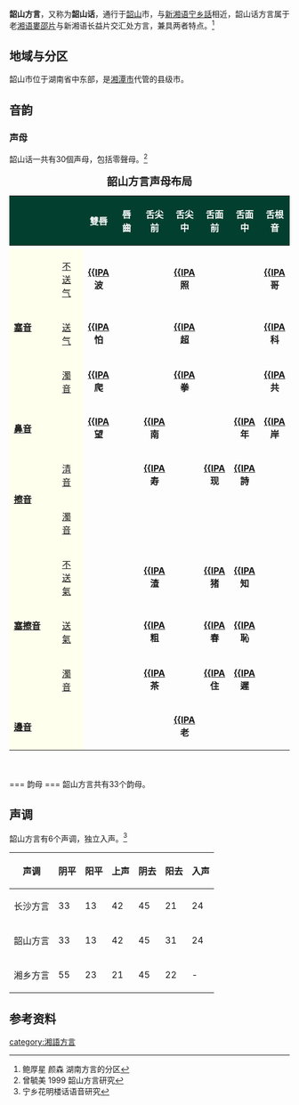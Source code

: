 {{Link style|time=2015-12-13T16:01:13+00:00}}
{{Infobox Language
|name=韶山話
|familycolor=汉藏语系
|states={{CHN}}
|region=[[湖南|湖南]][[韶山|韶山]]
|speakers= 
|date= 
|fam1=[[汉藏语系|汉藏语系]]
|fam2=[[漢語族|漢語族]]
|fam3= [[湘語|湘語]]
|fam4= [[长益片|长益片]]
|fam5= [[长株潭小片|长株潭小片]]
|iso3=
}}
'''韶山方言'''，又称为'''韶山话'''，通行于[[韶山|韶山]]市，与[[新湘语|新湘语]][[宁乡話|宁乡話]]相近，韶山话方言属于老[[湘语|湘语]][[婁邵片|婁邵片]]与新湘语长益片交汇处方言，兼具两者特点。<ref>鲍厚星  颜森 湖南方言的分区</ref>

== 地域与分区 ==
韶山市位于湖南省中东部，是[[湘潭市|湘潭市]]代管的县级市。

== 音韵 ==
=== 声母 ===
韶山话一共有30個声母，包括零聲母。<ref>曾毓美 1999 韶山方言研究</ref>
{| class="wikitable" border="1" cellpadding="5" cellspacing="0" align="center" style="background:#FBFFFF; color:black"
|+ <span style="font-size:larger;">'''韶山方言声母布局'''</span>
|-
! style="background:#033F2F; color:white" colspan=2 |
! style="background:#033F2F; color:white" width="10%" |'''雙唇'''
! style="background:#033F2F; color:white" width="10%" |'''唇齒'''
! style="background:#033F2F; color:white" width="10%" |'''舌尖前'''
! style="background:#033F2F; color:white" width="10%" |'''舌尖中'''
! style="background:#033F2F; color:white" width="10%" |'''舌面前'''
! style="background:#033F2F; color:white" width="10%" |'''舌面中'''
! style="background:#033F2F; color:white" width="10%" |'''舌根音'''
! style="background:#033F2F; color:white" width="10%" |'''喉'''
|-
|
|-
! style="background:#FFFFEE; color:black" rowspan=3 | '''[[塞音|塞音]]'''
! style="background:#FFFFEE; color:black" | [[不送气|不送气]]
| align="center" | '''[[清雙唇塞音|{{IPA]]<br />波'''
|
|
| align="center" | '''[[清齒齦塞音|{{IPA]]<br />照'''
|
|
| align="center" | '''[[清軟顎塞音|{{IPA]]<br />哥'''
| align="center" | '''[[:en:Zero_(linguistics)|{{IPA]]<br />兒'''
|-
! style="background:#FFFFEE; color:black" | [[送气|送气]]
| align="center" | '''[[清雙唇塞音|{{IPA]]<br />怕'''
|
|
| align="center" | '''[[清齒齦塞音|{{IPA]]<br />超'''
|
|
| align="center" | '''[[清軟顎塞音|{{IPA]]<br />科'''
|
|-
! style="background:#FFFFEE; color:black" | [[濁音|濁音]]
| align="center" | '''[[濁雙唇塞音|{{IPA]]<br />爬'''
|
|
| align="center" | '''[[濁齒齦塞音|{{IPA]]<br />拳'''
|
|
| align="center" | '''[[濁軟顎塞音|{{IPA]]<br />共'''
| 
|-
! style="background:#FFFFEE; color:black" colspan=2 | '''[[鼻音_(辅音)|鼻音]]'''
| align="center" | '''[[双唇鼻音|{{IPA]]<br />望'''
|
| align="center" | '''[[齒齦鼻音|{{IPA]]<br />南'''
|
|
| align="center" | '''[[齦齶音|{{IPA]]<br />年'''
| align="center" | '''[[軟顎鼻音|{{IPA]]<br />岸'''
|
|-
! style="background:#FFFFEE; color:black" rowspan=2 | '''[[擦音|擦音]]'''
! style="background:#FFFFEE; color:black" | [[清音|清音]]
| 
| 
| align="center" | '''[[清齒齦擦音|{{IPA]]<br />寿'''
| 
| align="center" | '''[[清齦顎擦音|{{IPA]]<br />现'''
| align="center" | '''[[清捲舌擦音|{{IPA]]<br />詩'''
|
| align="center" | '''[[清軟顎擦音|{{IPA]]<br />灰'''
|-
! style="background:#FFFFEE; color:black" | [[濁音|濁音]]
| 
| 
| 
| 
| 
| 
|
| align="center" | '''[[濁軟顎擦音|{{IPA]]<br />紅'''
|-
! style="background:#FFFFEE; color:black" rowspan=3 | '''[[塞擦音|塞擦音]]'''
! style="background:#FFFFEE; color:black" | [[不送氣|不送氣]]
|
|
| align="center" | '''[[:en:Voiceless_alveolar_affricate|{{IPA]]<br />渣'''
|
| align="center" | '''[[:ja:不送氣舌面清塞擦音|{{IPA]]<br />猪'''
| align="center" | '''[[:ja:清捲舌塞擦音|{{IPA]]<br />知'''
|
|
|-
! style="background:#FFFFEE; color:black" | [[送氣|送氣]]
|
|
| align="center" | '''[[:en:Voiceless_alveolar_affricate|{{IPA]]<br />粗'''
|
| align="center" | '''[[:ja:送氣舌面清塞擦音|{{IPA]]<br />春'''
| align="center" | '''[[:ja:送氣捲舌塞擦音|{{IPA]]<br />恥'''
|
|
|-
! style="background:#FFFFEE; color:black" | [[濁音|濁音]]
|
|
| align="center" | '''[[:en:Voiceless_alveolar_affricate|{{IPA]]<br />茶'''
|
| align="center" | '''[[:ja:不送氣舌面清塞擦音|{{IPA]]<br />住'''
| align="center" | '''[[:ja:濁捲舌塞擦音|{{IPA]]<br />遲'''
|
|
|-
! style="background:#FFFFEE; color:black" colspan=2 | '''[[邊音|邊音]]'''
|
|
|
| align="center" | '''[[齒齦邊音|{{IPA]]<br />老'''
|
|
|
|
|}
<br>
<br>
=== 韵母 ===
韶山方言共有33个韵母。
== 声调 ==
韶山方言有6个声调，独立入声。<ref>宁乡花明楼话语音研究</ref>
{| class="wikitable" width="60%" align="center"
|-
! 声调 !! 阴平 !! 阳平 !! 上声 !! 阴去 !! 阳去 !! 入声
|-
| 长沙方言 || 33 || 13 || 42 || 45 || 21 || 24
|-
| 韶山方言 || 33|| 13 || 42 || 45 || 31 || 24
|-
| 湘乡方言 || 55|| 23 || 21 || 45 || 22 || -
|}

==参考资料==
{{湘语}}
{{reflist|2}}

[[category:湘語方言|category:湘語方言]]
